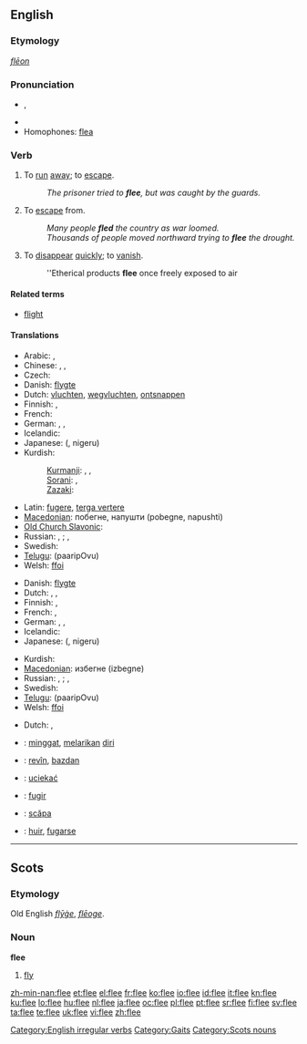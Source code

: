 ==English==

===Etymology===
{{etyl|ang}} ''[[flēon]]''

===Pronunciation===
* {{IPA|/fliː/}}, {{SAMPA|/fli:/}}
*: {{rhymes|iː}}
* {{audio|en-us-flee.ogg|Audio (US)}}
* Homophones: [[flea]]

===Verb===
{{en-verb|flees|fleeing|fled|fled}}

# {{intransitive}} To [[run]] [[away]]; to [[escape]].
#: ''The prisoner tried to '''flee''', but was caught by the guards.''
# {{transitive}} To [[escape]] from.
#: ''Many people '''fled''' the country as war loomed.''
#: ''Thousands of people moved northward trying to '''flee''' the drought.''
# {{intransitive}} To [[disappear]] [[quickly]]; to [[vanish]].
#: ''Etherical products '''flee''' once freely exposed to air

====Related terms====
* [[flight]]

====Translations====
{{trans-top|to run away; to escape}}
* Arabic: {{t-|ar|هرب|tr=haraba|sc=Arab}},  {{t-|ar|فر|tr=farra|sc=Arab}}
* Chinese: {{t-|cmn|逃|tr=táo|sc=Hani}}, {{t-|cmn|奔逃|tr=bēntáo|sc=Hani}},  {{t-|cmn|奔|tr=bēn|sc=Hani}}
* Czech: {{t-|cs|utéct}}
* Danish: [[flygte]]
* Dutch: [[vluchten]], [[wegvluchten]], [[ontsnappen]]
* Finnish: {{t+|fi|paeta}}, {{t+|fi|karata}}
* French: {{t+|fr|s'enfuir}}
* German: {{t+|de|fliehen}}, {{t+|de|meiden}}, {{t+|de|flüchten}}
* Icelandic: {{t+|is|flýja}}
* Japanese: {{Jpan|[[逃げる]]}} ({{Jpan|[[にげる]]}}, nigeru)
* Kurdish:
*: [[Kurmanji]]: {{t+|ku|revîn}}, {{t+|ku|bazdan}}, {{t+|ku|bezîn}}
*: [[Sorani]]: {{ku-Arab|[[هه‌ڵاتن]]}}, {{ku-Arab|[[ده‌رپه‌ڕین]]}}
*: [[Zazaki]]: {{t+|ku|remayen}}
{{trans-mid}}
* Latin: [[fugere]], [[terga vertere]]
* [[Macedonian]]: побегне, напушти (pobegne, napushti)
* [[Old Church Slavonic]]: {{tø|cu|бѣжати|tr=běžati|sc=Cyrs}}
* Russian: {{t|ru|убегать|tr=ubegát'|sc=Cyrl}} {{impf}}, {{t|ru|убежать|tr=ubežát'|sc=Cyrl}} {{pf}}; {{t|ru|удирать|tr=udirát'|sc=Cyrl}} {{impf}}, {{t|ru|удрать|tr=udrát'|sc=Cyrl}} {{pf}}
* Swedish: {{t+|sv|fly}}
* [[Telugu]]: {{t|te|పారిపోవు|sc=Telu}} (paaripOvu)
* Welsh: [[ffoi]]
{{trans-bottom}}

{{trans-top|to escape from}}
* Danish: [[flygte]]
* Dutch: {{t+|nl|ontkomen}}, {{t-|nl|ontlopen}}, {{t-|nl|ontvluchten}}
* Finnish: {{t+|fi|paeta}}, {{t+|fi|karata}}
* French: {{t+|fr|fuir}}, {{t+|fr|échapper}}
* German: {{t+|de|fliehen}}, {{t-|de|entfliehen}}, {{t+|de|flüchten}}
* Icelandic: {{t+|is|flýja}}
* Japanese: {{Jpan|[[逃げる]]}} ({{Jpan|[[にげる]]}}, nigeru)
{{trans-mid}}
* Kurdish: {{ku-Arab|[[ڕاکردن]]}}
* [[Macedonian]]: избегне (izbegne)
* Russian: {{t|ru|убегать|tr=ubegát'|sc=Cyrl}} {{impf}}, {{t|ru|убежать|tr=ubežát'|sc=Cyrl}} {{pf}}; {{t|ru|удирать|tr=udirát'|sc=Cyrl}} {{impf}}, {{t|ru|удрать|tr=udrát'|sc=Cyrl}} {{pf}}
* Swedish: {{t+|sv|fly}}
* [[Telugu]]: {{t|te|పారిపోవు|sc=Telu}} (paaripOvu)
* Welsh: [[ffoi]]
{{trans-bottom}}

{{trans-top|to disappear quickly}}
* Dutch: {{t+|nl|vervliegen}}, {{t+|nl|vlieden}}
{{trans-mid}}
{{trans-bottom}}

{{checktrans-top}}
* {{ttbc|Indonesian}}: [[minggat]], [[lari|melarikan]] [[diri]]
* {{ttbc|Kurdish}}: [[revîn]], [[bazdan]]
* {{ttbc|Polish}}: [[uciekać]]
{{trans-mid}}
* {{ttbc|Portuguese}}: [[fugir]]
* {{ttbc|Romanian}}: [[scăpa]]
* {{ttbc|Spanish}}: [[huir]], [[fugarse]]
{{trans-bottom}}

[[Category:English irregular verbs]]
[[Category:Gaits]]

----

==Scots==

===Etymology===
Old English ''[[flyge|flȳġe]]'', ''[[fleoge|flēoge]]''.

===Noun===
'''flee'''

# [[fly]]

[[Category:Scots nouns]]

[[zh-min-nan:flee]]
[[et:flee]]
[[el:flee]]
[[fr:flee]]
[[ko:flee]]
[[io:flee]]
[[id:flee]]
[[it:flee]]
[[kn:flee]]
[[ku:flee]]
[[lo:flee]]
[[hu:flee]]
[[nl:flee]]
[[ja:flee]]
[[oc:flee]]
[[pl:flee]]
[[pt:flee]]
[[sr:flee]]
[[fi:flee]]
[[sv:flee]]
[[ta:flee]]
[[te:flee]]
[[uk:flee]]
[[vi:flee]]
[[zh:flee]]